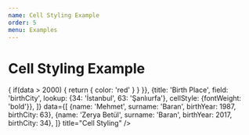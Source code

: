```yaml
---
name: Cell Styling Example
order: 5
menu: Examples
---
```



# Cell Styling Example

<Playground>
  <MaterialTable
    columns={[
      {title: 'Name', field: 'name'},
      {title: 'Surname', field: 'surname'},
      {title: 'Birth Year', field: 'birthYear', type: 'numeric', cellStyle: data => {        
        if(data > 2000) {
          return {
            color: 'red'
          }
        }
      }},
      {title: 'Birth Place', field: 'birthCity', lookup: {34: 'İstanbul', 63: 'Şanlıurfa'}, cellStyle: {fontWeight: 'bold'}},      
    ]}
    data={[
      {name: 'Mehmet', surname: 'Baran', birthYear: 1987, birthCity: 63},
      {name: 'Zerya Betül', surname: 'Baran', birthYear: 2017, birthCity: 34},
    ]}
    title="Cell Styling"
  />
</Playground>




